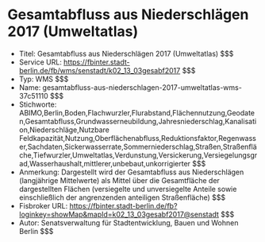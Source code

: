 # Gesamtabfluss aus Niederschlägen 2017 (Umweltatlas)
- Titel: Gesamtabfluss aus Niederschlägen 2017 (Umweltatlas) $$$
- Service URL: https://fbinter.stadt-berlin.de/fb/wms/senstadt/k02_13_03gesabf2017 $$$
- Typ: WMS $$$
- Name: gesamtabfluss-aus-niederschlagen-2017-umweltatlas-wms-37c51110 $$$
- Stichworte: ABIMO,Berlin,Boden,Flachwurzler,Flurabstand,Flächennutzung,Geodaten,Gesamtabfluss,Grundwasserneubildung,Jahresniederschlag,Kanalisation,Niederschläge,Nutzbare Feldkapazität,Nutzung,Oberflächenabfluss,Reduktionsfaktor,Regenwasser,Sachdaten,Sickerwasserrate,Sommerniederschlag,Straßen,Straßenfläche,Tiefwurzler,Umweltatlas,Verdunstung,Versickerung,Versiegelungsgrad,Wasserhaushalt,mittlerer,unbebaut,unkorrigierter $$$
- Anmerkung: Dargestellt wird der Gesamtabfluss aus Niederschlägen (langjährige Mittelwerte) als Mittel über die Gesamtfläche der dargestellten Flächen (versiegelte und unversiegelte Anteile sowie einschließlich der angrenzenden anteiligen Straßenfläche) $$$
- Fisbroker URL: https://fbinter.stadt-berlin.de/fb?loginkey=showMap&mapId=k02_13_03gesabf2017@senstadt $$$
- Autor: Senatsverwaltung für Stadtentwicklung, Bauen und Wohnen Berlin $$$

